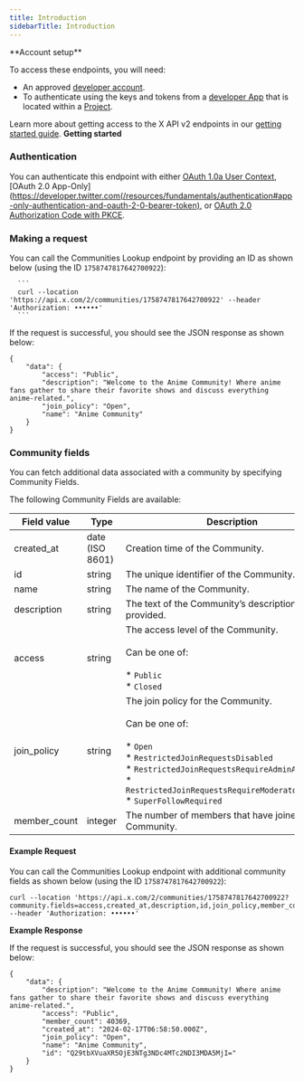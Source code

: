 ---
title: Introduction
sidebarTitle: Introduction
---


<Note>
**Account setup**

To access these endpoints, you will need:

* An approved [developer account](https://developer.x.com/en/portal/petition/essential/basic-info).
* To authenticate using the keys and tokens from a [developer App](/resources/fundamentals/developer-apps) that is located within a [Project](/resources/fundamentals/projects). 

Learn more about getting access to the X API v2 endpoints in our [getting started guide](/x-api/getting-started/getting-access).
</Note>
**Getting started**

### Authentication

You can authenticate this endpoint with either [OAuth 1.0a User Context](https://developer.twitter.com/resources/fundamentals/authentication), [OAuth 2.0 App-Only](https://developer.twitter.com(/resources/fundamentals/authentication#app-only-authentication-and-oauth-2-0-bearer-token), or [OAuth 2.0 Authorization Code with PKCE](resources/fundamentals/authentication#oauth-2-0-authorization-code-flow-with-pkce-2).
 

### Making a request

You can call the Communities Lookup endpoint by providing an ID as shown below (using the ID `1758747817642700922`):

      ```
      curl --location 'https://api.x.com/2/communities/1758747817642700922' --header 'Authorization: ••••••'
      ```

If the request is successful, you should see the JSON response as shown below:

```
{
    "data": {
        "access": "Public",
        "description": "Welcome to the Anime Community! Where anime fans gather to share their favorite shows and discuss everything anime-related.",
        "join_policy": "Open",
        "name": "Anime Community"
    }
}
```

### Community fields

You can fetch additional data associated with a community by specifying Community Fields.

The following Community Fields are available:

| Field value | Type | Description |     |
| --- | --- | --- | --- |
| created_at | date (ISO 8601) | Creation time of the Community. |     |
| id  | string | The unique identifier of the Community. |     |
| name | string | The name of the Community. |     |
| description | string | The text of the Community’s description, if provided. |     |
| access | string | The access level of the Community.  <br/>  <br/>Can be one of:<br/><br/>* `Public`<br/>* `Closed` |     |
| join_policy | string | The join policy for the Community.  <br/>  <br/>Can be one of:<br/><br/>* `Open`<br/>* `RestrictedJoinRequestsDisabled`<br/>* `RestrictedJoinRequestsRequireAdminApproval`<br/>* `RestrictedJoinRequestsRequireModeratorApproval`<br/>* `SuperFollowRequired` |     |
| member_count | integer | The number of members that have joined the Community. |     |

#### Example Request

You can call the Communities Lookup endpoint with additional community fields as shown below (using the ID `1758747817642700922`):

```
curl --location 'https://api.x.com/2/communities/1758747817642700922?community.fields=access,created_at,description,id,join_policy,member_count,name' --header 'Authorization: ••••••'
```


**Example Response**

If the request is successful, you should see the JSON response as shown below:

```
{
    "data": {
        "description": "Welcome to the Anime Community! Where anime fans gather to share their favorite shows and discuss everything anime-related.",
        "access": "Public",
        "member_count": 40369,
        "created_at": "2024-02-17T06:58:50.000Z",
        "join_policy": "Open",
        "name": "Anime Community",
        "id": "Q29tbXVuaXR5OjE3NTg3NDc4MTc2NDI3MDA5MjI="
    }
}
```
